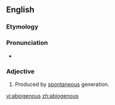==English==

===Etymology===
{{suffix|abiogenetic|ous}}

===Pronunciation===
* {{a|US}} {{IPA|/æb.iˈɑd͡ʒ.ə.nəs/}}

===Adjective===
{{en-adj|-}}

# {{context|biology}} Produced by [[spontaneous]] generation.

[[vi:abiogenous]]
[[zh:abiogenous]]